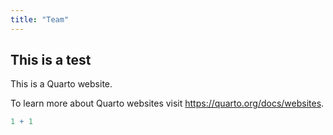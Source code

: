 ```yaml
---
title: "Team"
---
```


## This is a test

This is a Quarto website.

To learn more about Quarto websites visit <https://quarto.org/docs/websites>.

```r
1 + 1
```
